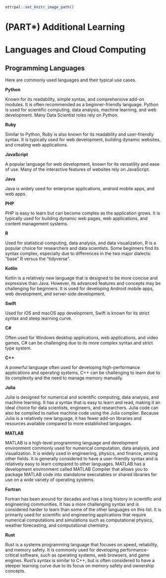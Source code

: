 
```r
ottrpal::set_knitr_image_path()
```

# (PART\*) Additional Learning {-}

# Languages and Cloud Computing {-}

## Programming Languages {-}

Here are commonly used languages and their typical use cases.

**Python**

Known for its readability, simple syntax, and comprehensive add-on modules. It is often recommended as a beginner-friendly language. Python is used for scientific computing, data analysis, machine learning, and web development. Many Data Scientist roles rely on Python.

**Ruby**

Similar to Python, Ruby is also known for its readability and user-friendly syntax. It is typically used for web development, building dynamic websites, and creating web applications.

**JavaScript**

A popular language for web development, known for its versatility and ease of use. Many of the interactive features of websites rely on JavaScript.

**Java**

Java is widely used for enterprise applications, android mobile apps, and web apps.

**PHP**

PHP is easy to learn but can become complex as the application grows. It is typically used for building dynamic web pages, web applications, and content management systems.

**R**

Used for statistical computing, data analysis, and data visualization, R is a popular choice for researchers and data scientists. Some beginners find its syntax complex, especially due to differences in the two major dialects: "base" R versus the "tidyverse".

**Kotlin**

Kotlin is a relatively new language that is designed to be more concise and expressive than Java. However, its advanced features and concepts may be challenging for beginners. It is used for developing Android mobile apps, web development, and server-side development.

**Swift**

Used for iOS and macOS app development, Swift is known for its strict syntax and steep learning curve.

**C#**

Often used for Windows desktop applications, web applications, and video games, C# can be challenging due to its more complex syntax and strict type system.

**C++**

A powerful language often used for developing high-performance applications and operating systems, C++ can be challenging to learn due to its complexity and the need to manage memory manually.

**Julia**

Julia is designed for numerical and scientific computing, data analysis, and machine learning. It has a syntax that is easy to learn and read, making it an ideal choice for data scientists, engineers, and researchers. Julia code can also be compiled to native machine code using the Julia compiler. Because Julia is a relatively new language, it has fewer add-on libraries and resources available compared to more established languages.

**MATLAB**

MATLAB is a high-level programming language and development environment commonly used for numerical computation, data analysis, and visualization. It is widely used in engineering, physics, and finance, among other fields. It is generally considered to have a user-friendly syntax and is relatively easy to learn compared to other languages. MATLAB has a development environment called MATLAB Compiler that allows you to package MATLAB code into standalone executables or shared libraries for use on a wide variety of operating systems. 

**Fortran**

Fortran has been around for decades and has a long history in scientific and engineering communities. It has a more challenging syntax and is considered harder to learn than some of the other languages on this list. It is primarily used for scientific and engineering applications that require numerical computations and simulations such as computational physics, weather forecasting, and computational chemistry.

**Rust**

Rust is a systems programming language that focuses on speed, reliability, and memory safety. It is commonly used for developing performance-critical software, such as operating systems, web browsers, and game engines. Rust's syntax is similar to C++, but is often considered to have a steeper learning curve due to its focus on memory safety and ownership concepts.
